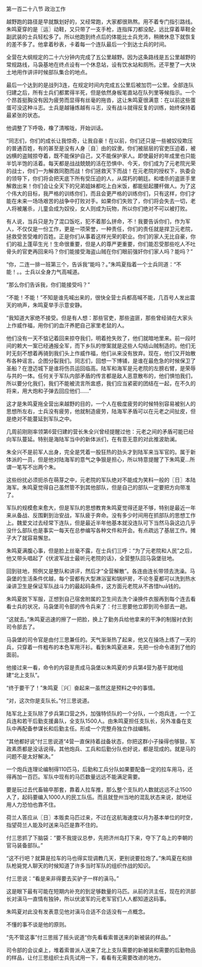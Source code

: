 

第一百二十八节 政治工作

越野跑的路径是早就飘划好的，又经常跑，大家都很熟熬。用不着专门指引路线。朱鸣夏穿的是〖运〗动鞋，又只带了一支手枪，连指挥刀都没配，远比穿着草鞋全副武装的士兵轻松多了。所以他跑到终点后的体能比士兵充沛，稍微休息下就恢复的差不多了。他拿着秒表，卡着每一个连队最后一个到达士兵的时间。

全营在大纲规定的二十六分钟内完成了五公里越野。因为这条路线是五公里越野的常规路线，马袅基地在终点设有一个休息站，设有饮水站和厕所。还平整了一大块土地用作讲评时候部队集合的地点。

最后一个达到的是战列3连，在规定时间内完成五公里后被加罚一公里。全部连队归建之后，所有士兵们都累得半死，但是依然身板笔直站在队列里等候指示。一个个昂首挺胸没有因为疲劳而显得有丝毫的拖沓，这让朱鸣夏很满意：在以前这些蛋蛋可没这种斗志。士兵是越锤炼越有斗志，没有战斗就得反复的训练，始终保持着最紧张的状态。

他调整了下呼吸，橡了清喉咙，开始训话。

“同志们，你们的成长让我惊奇，让我自豪！在以前，你们还只是一些被奴役欺压的普通百姓，有的甚至是没有人身〖自〗由的奴隶。你们被层层的官吏压迫着，被凶横的盗贼掠夺着，既不能保护自己，又不能保护家人。即使最好的年成里也只能半饥半饱的活着。每天都是战战兢兢的活在恐惧中、今天，你们成为了元老院光荣的战士，你们一为解救同胞而战！你们拯救天下而战！在元老院的授权下，执委会的领导下，你们将会把天底下所有受压迫的人，从腐朽的朝廷。和嗜杀的盗匪手里解救出来！你们会让全天下的兄弟姐妹都吃上白米饭，都能挺起腰杆做人。为了这个伟大的目标，我严格的训练你们，而且会更严格的训练你们，只有这样，你们才能在未来一场场艰苦的战争中打败对手。如果你们失败了，你们将会失去一切，老人将被屠杀，儿童会成为奴役，女人则成为玩物，所以你们绝对不可以被打败。

有人说，当兵只是为了混口饭吃，犯不着那么拼命，不！我要告诉你们，作为军人，不仅仅是一份工作，更是一项荣誉，一种责任，你们的责任就是捍卫元老院，拯救受苦受难的百姓。正是你们从事着这样光荣的职业。你们的家人无比自豪，你们的祖上蓬荜生光！生命很重要，但是人的尊严更重要，你们能忍受那些吃人不吐骨头的官吏再回来吗？你们能接受海盗山贼在你们眼前强奸你们家人吗？能吗？”

“你，二连一排一班第三个，告诉我“能吗？。”朱鸣夏指着一个士兵同道：“不能！。。士兵以全身力气高喊道。

“那么你们告诉我，你们能接受吗？”

“不能！不能！”不知是谁先喊出来的，很快全营士兵都高喊不能，几百号人发出震天的响声，朱鸣夏举手示意安静。

“我知道大家绝不接受。但是有人想：那些官吏，那些盗匪，那些曾经骑在大家头上作威作福，用你们的血汗养肥自己家里老鼠的人。

他们没有一天不惦记着回来掠夺我们，明着抢失败了，他们就暗地里来。前一段时间的赖大一案已经通报全军，而下乡队的惨案就是这些人勾结山贼制造的。他们无时无刻不想着再骑到我们头上作威作福，他们从来没有放弃。现在，他们又开始散布各种谣言。企图分裂我们。同志们，回想一下博铺，是谁在最危急的时候保卫了圣船？在澄迈城下是谁将伤员运回临高。陆军和海军是元老院的左膀右臂，是荣辱与共的一体。任何关于军队内部矛盾的传言都是敌人恶意散布的，他们惧怕我们，所以要分化我们，我们不能被流言所盅惑，我们应当紧密的团结在一起，在不久的将来，用大炮和子弹去回应他们……”

这才是朱鸣夏拖全营出来越野的目的，一个人在极度疲劳的时候特别容易被别人的思想所左右，士兵没有疲劳，他就制造疲劳，陆海军矛盾可以在元老之间扯皮，但是绝对不能蔓延到军队之中。

几周前刚刚率领第6营归建的营长朱全兴曾经提醒过他：元老之间的矛盾可能已经向军队蔓延。特别是海陆军当中的新体派们，在有意无意的对此推波助澜。

朱全兴不是前军人出身，完全是凭着一股狂热的劲头才到陆军来当军官的。属于新体派的一员，但是他对陆海军的意气之争狠是担心，所以特意提醒了下朱鸣夏…所谓一笔写不出两个朱。

这些纷扰必须扼杀在萌芽之中，元老院的军队绝对不能成为笑料一般的〖日〗本陆海军。朱鸣夏觉得自己虽然管不到其他部队，但是自己的部队一定要把方向带准了。

军队的规模愈来愈大，但是军队的思想教育朱鸣夏觉得还是不够，特别是最近一年来从备战、反围剿到治安战，军队疲于奔命。没有多少时间用在抓部队的思想工作上。魏爱文过去经常下连队，但是最近半年他基本就没连队可下当然马袅这边几乎没什么部队也是事实一每天在总参编写各种文件和开会。有点疏远了基层工作。摊子大了就容易懈怠。

朱鸣夏满腹心事，但是脸上丝毫不露，在士兵们三呼：“为了元老院和人民”之后，他又带头唱起了《伏波军战士最听元老院的话》，全营整队回马袅堡驻地。

回到驻地，照例又是整队和讲评，然后才“全营解散”。各连由连长带领去洗澡。马袅堡的生活条件优越，每个营都有大型淋浴室和锅炉房，不论冬夏都可以洗到热水澡讲卫生是保证军队战斗力的最起码条件，这方面元老院从不吝惜huā钱的。

朱鸣夏脱下军服，正想到自己宿舍附属的卫生间去洗个澡换件衣服再到每个连去看看士兵的状况，马袅堡司令部的传令兵来了：付三思要他立即到司令部去一趟。

“这就去。”朱鸣夏迅速的擦了一把脸，换上了勤务兵给他拿来的干净的制服衬衣到司令部去了。

马袅堡的司令官是由付三思兼任的。天气渐渐热了起来，他又在操场上练了一天的兵，只穿着一件粗布的本色军用汗衫。看到朱鸣夏进来，先把一份命令递到了他的面前。

他接过来一看，命令的内容是责成马袅堡以朱鸣夏的步兵第4营为基干就地组建“北上支队”。

“终于要干了！”朱鸣夏〖兴〗奋起来一虽然这是预料之中的事情。

“对，这次你是支队长。”付三思说道。

陆军北上支队除了步兵第口营之外，加强特侦队的一个分队，一个炮兵连，一个工兵连和若干后勤支援鼻队，全支队1500人。由朱鸣夏担任支队长，另外准备在支队中再配备参谋长和后勤主任。形成一个完整舟独立作战编制。

“其他都好说”付三思说道“4营一直保持着战备状态，你把这群小子操得也够狠，军政素质都是没话说得。其他炮兵、工兵和后勤分队也好说，都是现成的。就是马的问题不是太好解决。”

一个炮兵连理论编制得110匹马，后勤和工兵分队如果要配备一定的拉车用马，还得再加一百匹。军队中现有的马匹数量远远不能满足需要。

要是玩过去代畜输卒那套，靠着人拉车推，那么整个支队的人数就远远不止1500人了，起码要编入1000人的民工队伍。而且就登州当地的混乱状态来说，就地征用人力恐怕也靠不住。

荷兰人答应从〖日〗本贩卖马匹过来，不过在这航海速度以月为基本单位的时空，指望荷兰人能及时送来马匹是靠不住的。

付三思抓了下脑袋：“要不我提议总参，先把济州岛打下来，夺下了岛上的李朝的官马装备部队。”

“这不行吧？就算是拉车的马也得实现调教几天，更别说要拉炮了。”朱鸣夏在和排队枪毙党人聊天的时候知道了许多当时军队的组织作战的知识。

付三思说：“看是来非得要去买驴子一样的滇马。”

这是眼下最有可能在短期内补充的到足够数量的马匹。从前的洪主任，现在的洪部长对滇马一直情有独钟，所以伏波军的元老军官们人人都知道这码事。

朱鸣夏对此没有发表意见他对滇马合适不合适没有一点概念。

不懂的事不谈是他的原则。

“先不管这事”付三思摇了摇头说道“你先看看索普送来的新被装的样品。”

司令部的会议桌上，堆着索普派人送来了北上支队需要的新被装和需要的后勤物品的样品，让付三思组织士兵先试用一下，看看有无需要改进的地方。

